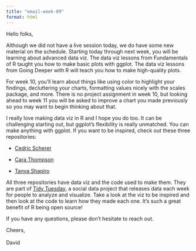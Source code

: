 ```yaml
---
title: "email-week-09"
format: html
---
```


Hello folks,

Although we did not have a live session today, we do have some new material on the schedule. Starting today through next week, you will be learning about advanced data viz. The data viz lessons from Fundamentals of R taught you how to make basic plots with ggplot. The data viz lessons from Going Deeper with R will teach you how to make high-quality plots. 

For week 10, you'll learn about things like using color to highlight your findings, decluttering your charts, formatting values nicely with the scales package, and more. There is no project assignment in week 10, but looking ahead to week 11 you will be asked to improve a chart you made previously so you may want to begin thinking about that. 

I really love making data viz in R and I hope you do too. It can be challenging starting out, but ggplot's flexibility is really unmatched. You can make anything with ggplot. If you want to be inspired, check out these three repositories:

-   [Cedric Scherer](https://github.com/z3tt/TidyTuesday)

-   [Cara Thompson](https://github.com/cararthompson/tidytuesdays)

-   [Tanya Shapiro](https://github.com/tashapiro/TidyTuesday)

All three repositories have data viz and the code used to make them. They are part of [Tidy Tuesday](https://github.com/rfordatascience/tidytuesday), a social data project that releases data each week for people to analyze and visualize. Take a look at the viz to be inspired and then look at the code to learn how they made each one. It's such a great benefit of R being open source!

If you have any questions, please don't hesitate to reach out.

Cheers,\
\
David

